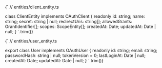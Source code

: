 
<CodeBlock language="typescript">{`
// entities/client_entity.ts

class ClientEntity implements OAuthClient {
readonly id: string;
name: string;
secret: string | null;
redirectUris: string[];
allowedGrants: GrantIdentifier[];
scopes: ScopeEntity[];
createdAt: Date;
updatedAt: Date | null;
}
`.trim()}</CodeBlock>

<CodeBlock language="typescript">{`
// entities/user_entity.ts

export class User implements OAuthUser {
  readonly id: string;
  email: string;
  passwordHash: string | null;
  tokenVersion = 0;
  lastLoginAt: Date | null;
  createdAt: Date;
  updatedAt: Date | null;
}
`.trim()}</CodeBlock>
